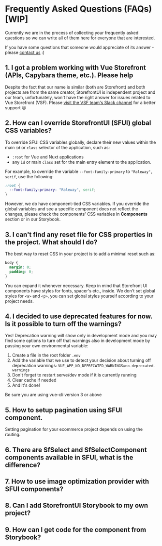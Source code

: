 
<Meta title="Getting Started/Development Guide/FAQs" />

<style>{`
  a {
    color: #5ECE7B !important;
  }

  .alert {
    background: #efeded;
    padding: 1rem;
    margin: 0.5rem 0 1rem;
  }

  .tip {
    border-left: 5px solid #5ECE7B;
  }

	.warning {
		border-left: 5px solid #ffc107;
		background-color: #fff4d5;
	}

  .danger {
    border-left: 5px solid #c00;
		background-color: #ffe6e6;
  }

  .danger * {
    color: #4d0000;
  }
`}</style>

# Frequently Asked Questions (FAQs) [WIP]

Currently we are in the process of collecting your frequently asked questions so we can write all of them here for everyone that are interested.

If you have some questions that someone would appreciate of its answer - please [contact us](meet-the-team.md) :)

## 1. I got a problem working with Vue Storefront (APIs, Capybara theme, etc.). Please help

Despite the fact that our name is similar (both are Storefront) and both projects are from the same creator, StorefrontUI is independent project and our team, unfortunately, won't have the right answer for issues related to Vue Storefront (VSF). Please [visit the VSF team's Slack channel](https://vuestorefront.slack.com/join/shared_invite/enQtOTUwNjQyNjY5MDI0LWFmYzE4NTYxNDBhZDRlMjM5MDUzY2RiMjU0YTRjYWQ3YzdkY2YzZjZhZDZmMDUwMWQyOWRmZjQ3NDgwZGQ3NTk#/) for a better support 😉

## 2. How can I override StorefrontUI (SFUI) global CSS variables?

To override SFUI CSS variables globally, declare their new values within the main `id` or `class` selector of the application, such as:

- `:root` for Vue and Nuxt applications 
- any `id` or main `class` set for the main entry element to the application.

For example, to override the variable `--font-family-primary` to `"Raleway", serif`, use the following:

```css
:root {
  --font-family-primary: "Raleway", serif;
}
```

However, we do have component-tied CSS variables. If you override the global variables and see a specific component does not reflect the changes, please check the components' CSS variables in **Components** section or in our Storybook.

## 3. I can't find any reset file for CSS properties in the project. What should I do?

The best way to reset CSS in your project is to add a minimal reset such as:

```css
body {
  margin: 0;
  padding: 0;
}
```

You can expand it whenever necessary. Keep in mind that Storefront UI components have styles for fonts, spacer's etc., inside. We don't set global styles for `<a>` and `<p>`, you can set global styles yourself according to your project needs.

## 4. I decided to use deprecated features for now. Is it possible to turn off the warnings?

Yes! Deprecation warning will show only in development mode and you may find some options to turn off that warnings also in development mode by passing your own environmental variable:

1. Create a file in the root folder `.env`
2. Add the variable that we use to detect your decision about turning off deprecation warnings:
   `VUE_APP_NO_DEPRECATED_WARNINGS=no-deprecated-warnings`
3. Don't forget to restart serve/dev mode if it is currently running
4. Clear cache if needed
5. And it's done!

<div class="alert warning">

Be sure you are using vue-cli version 3 or above

</div>

## 5. How to setup pagination using SFUI component. 

Setting pagination for your ecommerce project depends on using the routing. 

## 6. There are SfSelect and SfSelectComponent components available in SFUI, what is the difference?

## 7. How to use image optimization provider with SFUI components? 

## 8. Can I add StorefrontUI Storybook to my own project? 

## 9. How can I get code for the component from Storybook? 